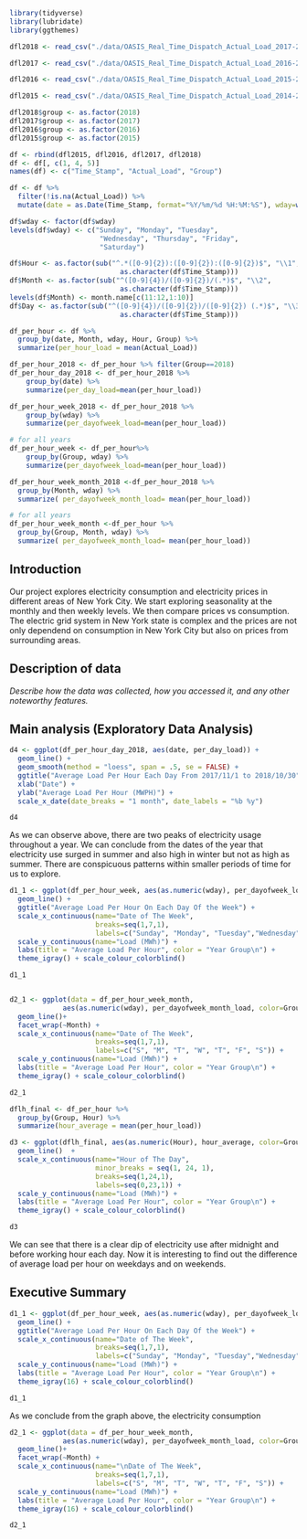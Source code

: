 ```r
library(tidyverse)
library(lubridate)
library(ggthemes)

```



```r
dfl2018 <- read_csv("./data/OASIS_Real_Time_Dispatch_Actual_Load_2017-2018.csv", na=c("NA"))

dfl2017 <- read_csv("./data/OASIS_Real_Time_Dispatch_Actual_Load_2016-2017.csv", na=c("NA"))

dfl2016 <- read_csv("./data/OASIS_Real_Time_Dispatch_Actual_Load_2015-2016.csv", na=c("NA"))

dfl2015 <- read_csv("./data/OASIS_Real_Time_Dispatch_Actual_Load_2014-2015.csv", na=c("NA"))

dfl2018$group <- as.factor(2018)
dfl2017$group <- as.factor(2017)
dfl2016$group <- as.factor(2016)
dfl2015$group <- as.factor(2015)

df <- rbind(dfl2015, dfl2016, dfl2017, dfl2018)
df <- df[, c(1, 4, 5)]
names(df) <- c("Time_Stamp", "Actual_Load", "Group")

df <- df %>%
  filter(!is.na(Actual_Load)) %>%
  mutate(date = as.Date(Time_Stamp, format="%Y/%m/%d %H:%M:%S"), wday=wday(date))

df$wday <- factor(df$wday)
levels(df$wday) <- c("Sunday", "Monday", "Tuesday",
                      "Wednesday", "Thursday", "Friday",
                      "Saturday")

df$Hour <- as.factor(sub("^.*([0-9]{2}):([0-9]{2}):([0-9]{2})$", "\\1",
                           as.character(df$Time_Stamp)))
df$Month <- as.factor(sub("^([0-9]{4})/([0-9]{2})/(.*)$", "\\2",
                           as.character(df$Time_Stamp)))
levels(df$Month) <- month.name[c(11:12,1:10)]
df$Day <- as.factor(sub("^([0-9]{4})/([0-9]{2})/([0-9]{2}) (.*)$", "\\3",
                           as.character(df$Time_Stamp)))

df_per_hour <- df %>%
  group_by(date, Month, wday, Hour, Group) %>%
  summarize(per_hour_load = mean(Actual_Load))

df_per_hour_2018 <- df_per_hour %>% filter(Group==2018)
df_per_hour_day_2018 <- df_per_hour_2018 %>%
    group_by(date) %>%
    summarize(per_day_load=mean(per_hour_load))

df_per_hour_week_2018 <- df_per_hour_2018 %>%
    group_by(wday) %>%
    summarize(per_dayofweek_load=mean(per_hour_load))

# for all years
df_per_hour_week <- df_per_hour%>%
    group_by(Group, wday) %>%
    summarize(per_dayofweek_load=mean(per_hour_load))

df_per_hour_week_month_2018 <-df_per_hour_2018 %>% 
  group_by(Month, wday) %>%
  summarize( per_dayofweek_month_load= mean(per_hour_load))

# for all years
df_per_hour_week_month <-df_per_hour %>% 
  group_by(Group, Month, wday) %>%
  summarize( per_dayofweek_month_load= mean(per_hour_load))
```
## Introduction

Our project explores electricity consumption and electricity prices in different areas of New York City. We start exploring seasonality at the monthly and then weekly levels. We then compare prices vs consumption. The electric grid system in New York state is complex and the prices are not only dependend on consumption in New York City but also on prices from surrounding areas.

## Description of data

*Describe how the data was collected, how you accessed it, and any other noteworthy features.*

## Main analysis (Exploratory Data Analysis)

```r

d4 <- ggplot(df_per_hour_day_2018, aes(date, per_day_load)) +
  geom_line() +
  geom_smooth(method = "loess", span = .5, se = FALSE) +
  ggtitle("Average Load Per Hour Each Day From 2017/11/1 to 2018/10/30") +
  xlab("Date") +
  ylab("Average Load Per Hour (MWPH)") +
  scale_x_date(date_breaks = "1 month", date_labels = "%b %y")

d4
```


As we can observe above, there are two peaks of electricity usage throughout a year. We can conclude from the dates of the year that electricity use surged in summer and also high in winter but not as high as summer. There are conspicuous patterns within smaller periods of time for us to explore.

```r

d1_1 <- ggplot(df_per_hour_week, aes(as.numeric(wday), per_dayofweek_load, color=Group)) +
  geom_line() +
  ggtitle("Average Load Per Hour On Each Day Of the Week") +
  scale_x_continuous(name="Date of The Week", 
                     breaks=seq(1,7,1),
                     labels=c("Sunday", "Monday", "Tuesday","Wednesday", "Thursday", "Friday","Saturday")) +
  scale_y_continuous(name="Load (MWh)") +
  labs(title = "Average Load Per Hour", color = "Year Group\n") +
  theme_igray() + scale_colour_colorblind()

d1_1


d2_1 <- ggplot(data = df_per_hour_week_month, 
             aes(as.numeric(wday), per_dayofweek_month_load, color=Group)) +
  geom_line()+
  facet_wrap(~Month) +
  scale_x_continuous(name="Date of The Week", 
                     breaks=seq(1,7,1),
                     labels=c("S", "M", "T", "W", "T", "F", "S")) +
  scale_y_continuous(name="Load (MWh)") + 
  labs(title = "Average Load Per Hour", color = "Year Group\n") +
  theme_igray() + scale_colour_colorblind()

d2_1
```

```r
dflh_final <- df_per_hour %>% 
  group_by(Group, Hour) %>% 
  summarize(hour_average = mean(per_hour_load))

d3 <- ggplot(dflh_final, aes(as.numeric(Hour), hour_average, color=Group)) + 
  geom_line()  +
  scale_x_continuous(name="Hour of The Day", 
                     minor_breaks = seq(1, 24, 1),
                     breaks=seq(1,24,1),
                     labels=seq(0,23,1)) +
  scale_y_continuous(name="Load (MWh)") +
  labs(title = "Average Load Per Hour", color = "Year Group\n") +
  theme_igray() + scale_colour_colorblind()

d3
```

We can see that there is a clear dip of electricity use after midnight and before working hour each day. Now it is interesting to find out the difference of average load per hour on weekdays and on weekends.

## Executive Summary

```r

d1_1 <- ggplot(df_per_hour_week, aes(as.numeric(wday), per_dayofweek_load, color=Group)) +
  geom_line() +
  ggtitle("Average Load Per Hour On Each Day Of the Week") +
  scale_x_continuous(name="Date of The Week", 
                     breaks=seq(1,7,1),
                     labels=c("Sunday", "Monday", "Tuesday","Wednesday", "Thursday", "Friday","Saturday")) +
  scale_y_continuous(name="Load (MWh)") +
  labs(title = "Average Load Per Hour", color = "Year Group\n") +
  theme_igray(16) + scale_colour_colorblind()

d1_1
```

As we conclude from the graph above, the electricity consumption 


```r
d2_1 <- ggplot(data = df_per_hour_week_month, 
             aes(as.numeric(wday), per_dayofweek_month_load, color=Group)) +
  geom_line()+
  facet_wrap(~Month) +
  scale_x_continuous(name="\nDate of The Week", 
                     breaks=seq(1,7,1),
                     labels=c("S", "M", "T", "W", "T", "F", "S")) +
  scale_y_continuous(name="Load (MWh)") + 
  labs(title = "Average Load Per Hour", color = "Year Group\n") +
  theme_igray(16) + scale_colour_colorblind()

d2_1
```
